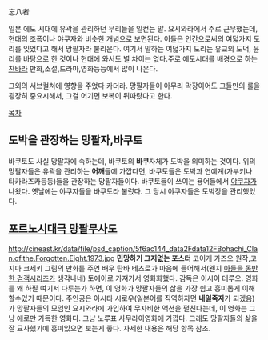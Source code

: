 忘八者

일본 에도 시대에 유곽을 관리하던 무리들을 일컫는 말. 요시와라에서 주로 근무했는데, 현대의 조폭이나 야쿠자와 비슷한 개념으로 보면된다. 이들은 인간으로써의 여덟가지 도리를 잊었다고 해서 망팔자라 불리운다. 여기서 말하는 여덟가지 도리는 유교의 도덕, 윤리를 바탕으로 한 것이나 현대에 와서도 별 차이는 없다.주로 에도시대를 배경으로 하는 [[찬바라]] 만화,소설,드라마,영화등등에서 많이 나온다.

그외의 서브컬쳐에 영향을 주었다 카더라. 망팔자들이 아무리 막장이어도 그들만의 룰을 굉장히 중요시해서, 그걸 어기면 보복이 뒤따랐다고 한다. 

[[목차]]

== 도박을 관장하는 망팔자,바쿠토 ==
바쿠토도 사실 망팔자에 속하는데, 바쿠토의 '''바쿠'''자체가 도박을 의미하는 것이다. 위의 망팔자들은 유곽을 관리하는 '''어깨'''들에 가깝다면, 바쿠토들은 도박과 연예계(가부키나 타카라즈카등등)들을 관장하는 망팔자들이다. 바쿠토들이 쓰이는 용어들에서 [[야쿠자]]가 나왔다. 옛날에는 야쿠자들을 바쿠토라 불렀다. 그 당시 야쿠자들은 도박장을 관리했었다. 

== [[포르노시대극 망팔무사도]] ==
http://cineast.kr/data/file/psd_caption/5f6ac144_data2Fdata12FBohachi_Clan.of.the.Forgotten.Eight.1973.jpg
'''민망하기 그지없는 포스터'''
코이케 카즈오 원작,코지마 코세키 그림의 만화를 주연 배우 탄바 테츠로가 마음에 들어해서(왠지 [[아들을 동반한 검객]]시리즈가 생각나네) 토에이로 가져가서 영화화했다. 감독은 이시이 테루오. 영화를 왜 하필 여기서 다루는가 하면, 이 영화가 망팔자들의 삶을 가장 쉽고 흥미롭게 이해할수있기 때문이다. 
주인공은 아시타 시로우(일본어를 직역하자면 '''내일죽자'''가 되겠음)가 망팔자들의 모임인 요시와라에 가입하여 무자비한 액션을 펼친다는데, 이 영화는 그냥 에로만 가득한 영화다. 그냥 노루표 사무라이영화에 가깝다. 그래도 망팔자들의 삶을 잘 묘사했기에 흥미있으면 보는게 좋다. 자세한 내용은 해당 항목 참조.
